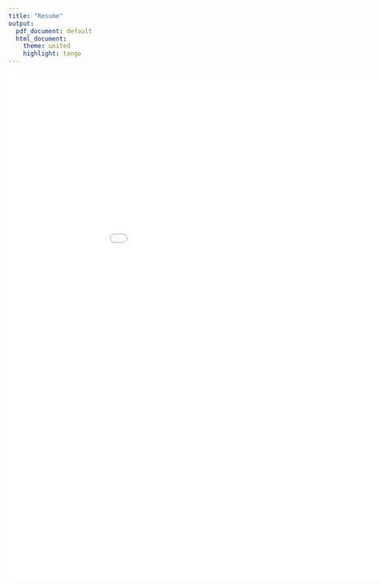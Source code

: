 ```yaml
---
title: "Resume"
output:
  pdf_document: default
  html_document:
    theme: united
    highlight: tango
---
```

![](Malachy_McAvoy_Resume_2025.pdf){width=1000px height=1000px}
